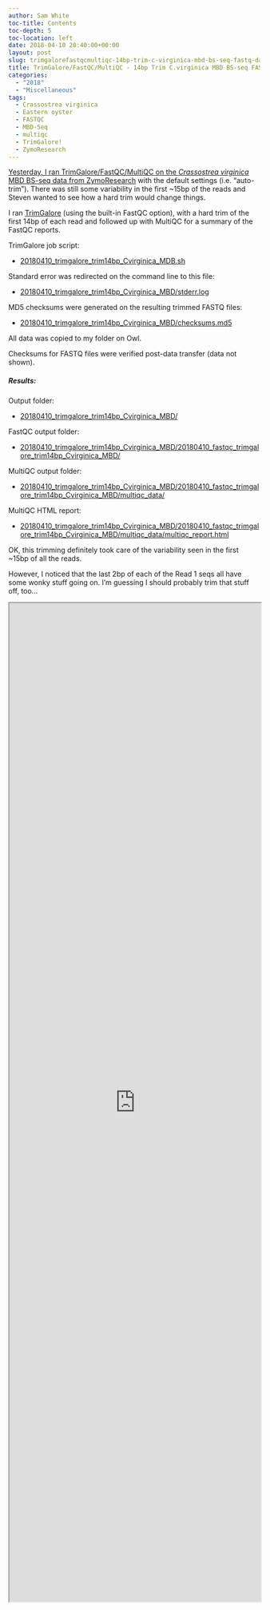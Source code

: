 ```yaml
---
author: Sam White
toc-title: Contents
toc-depth: 5
toc-location: left
date: 2018-04-10 20:40:00+00:00
layout: post
slug: trimgalorefastqcmultiqc-14bp-trim-c-virginica-mbd-bs-seq-fastq-data
title: TrimGalore/FastQC/MultiQC - 14bp Trim C.virginica MBD BS-seq FASTQ data
categories:
  - "2018"
  - "Miscellaneous"
tags:
  - Crassostrea virginica
  - Eastern oyster
  - FASTQC
  - MBD-Seq
  - multiqc
  - TrimGalore!
  - ZymoResearch
---
```


[Yesterday, I ran TrimGalore/FastQC/MultiQC on the _Crassostrea virginica_ MBD BS-seq data from ZymoResearch](https://robertslab.github.io/sams-notebook/posts/2018/2018-04-09-trimgalorefastqcmultiqc-auto-trim-c-virginica-mbd-bs-seq-fastq-data/) with the default settings (i.e. "auto-trim"). There was still some variability in the first ~15bp of the reads and Steven wanted to see how a hard trim would change things.

I ran [TrimGalore](https://github.com/FelixKrueger/TrimGalore) (using the built-in FastQC option), with a hard trim of the first 14bp of each read and followed up with MultiQC for a summary of the FastQC reports.

TrimGalore job script:





  * [20180410_trimgalore_trim14bp_Cvirginica_MDB.sh](https://owl.fish.washington.edu/Athaliana/20180410_trimgalore_trim14bp_Cvirginica_MBD/20180410_trimgalore_trim14bp_Cvirginica_MDB.sh)



Standard error was redirected on the command line to this file:



  * [20180410_trimgalore_trim14bp_Cvirginica_MBD/stderr.log](https://owl.fish.washington.edu/Athaliana/20180410_trimgalore_trim14bp_Cvirginica_MBD/stderr.log)



MD5 checksums were generated on the resulting trimmed FASTQ files:



  * [20180410_trimgalore_trim14bp_Cvirginica_MBD/checksums.md5](https://owl.fish.washington.edu/Athaliana/20180410_trimgalore_trim14bp_Cvirginica_MBD/checksums.md5)



All data was copied to my folder on Owl.

Checksums for FASTQ files were verified post-data transfer (data not shown).



##### Results:



Output folder:





  * [20180410_trimgalore_trim14bp_Cvirginica_MBD/](https://owl.fish.washington.edu/Athaliana/20180410_trimgalore_trim14bp_Cvirginica_MBD/)



FastQC output folder:



  * [20180410_trimgalore_trim14bp_Cvirginica_MBD/20180410_fastqc_trimgalore_trim14bp_Cvirginica_MBD/](https://owl.fish.washington.edu/Athaliana/20180410_trimgalore_trim14bp_Cvirginica_MBD/20180410_fastqc_trimgalore_trim14bp_Cvirginica_MBD/)



MultiQC output folder:



  * [20180410_trimgalore_trim14bp_Cvirginica_MBD/20180410_fastqc_trimgalore_trim14bp_Cvirginica_MBD/multiqc_data/](https://owl.fish.washington.edu/Athaliana/20180410_trimgalore_trim14bp_Cvirginica_MBD/20180410_fastqc_trimgalore_trim14bp_Cvirginica_MBD/multiqc_data/)



MultiQC HTML report:



  * [20180410_trimgalore_trim14bp_Cvirginica_MBD/20180410_fastqc_trimgalore_trim14bp_Cvirginica_MBD/multiqc_data/multiqc_report.html](https://owl.fish.washington.edu/Athaliana/20180410_trimgalore_trim14bp_Cvirginica_MBD/20180410_fastqc_trimgalore_trim14bp_Cvirginica_MBD/multiqc_data/multiqc_report.html)



OK, this trimming definitely took care of the variability seen in the first ~15bp of all the reads.

However, I noticed that the last 2bp of each of the Read 1 seqs all have some wonky stuff going on. I'm guessing I should probably trim that stuff off, too...

<iframe src="https://owl.fish.washington.edu/Athaliana/20180410_trimgalore_trim14bp_Cvirginica_MBD/20180410_fastqc_trimgalore_trim14bp_Cvirginica_MBD/multiqc_data/multiqc_report.html" width="100%" height="2000" scrolling="yes"></iframe>
